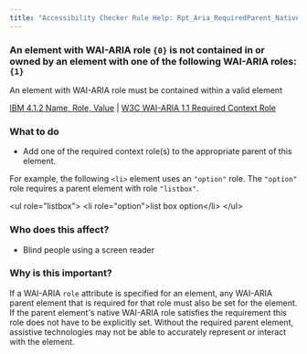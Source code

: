 ```yaml
---
title: "Accessibility Checker Rule Help: Rpt_Aria_RequiredParent_Native_Host_Sematics"
---
```


<div className="toolHelp">
<Row>
<Column colLg={11} colMd={5} colSm={4} className="toolMain">

<div id="locLevel"></div>

### An element with WAI-ARIA role `{0}` is not contained in or owned by an element with one of the following WAI-ARIA roles: `{1}`
An element with WAI-ARIA role must be contained within a valid element

[IBM 4.1.2 Name, Role, Value](http://www.ibm.com/able/guidelines/ci162/name_role_value.html) | [W3C WAI-ARIA 1.1 Required Context Role](https://www.w3.org/TR/wai-aria/#scope)

<div id="locSnippet"></div>

### What to do

 * Add one of the required context role(s) to the appropriate parent of this element.

For example, the following `<li>` element uses an `"option"` role. The `"option"` role requires a parent element with role `"listbox"`.

<CodeSnippet type="multi" light={true}>&lt;ul role="listbox"&gt;
    &lt;li role="option"&gt;list box option&lt;/li&gt;
&lt;/ul&gt;</CodeSnippet>


</Column>
<Column colLg={5} colMd={3} colSm={4} className="toolLeft">

### Who does this affect?

* Blind people using a screen reader

### Why is this important?

If a WAI-ARIA `role` attribute is specified for an element, any WAI-ARIA parent element that is required for that role must also be set for the element. If the parent element's native WAI-ARIA role satisfies the requirement this role does not have to be explicitly set. Without the required parent element, assistive technologies may not be able to accurately represent or interact with the element.

</Column>
</Row>
</div>

